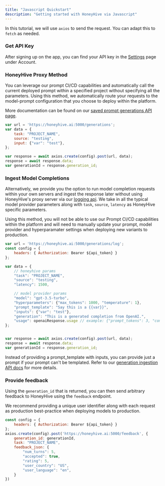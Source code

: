 ```yaml
---
title: "Javascript Quickstart"
description: "Getting started with HoneyHive via Javascript"
---
```


In this tutorial, we will use `axios` to send the request. You can adapt this to `fetch` as needed.

### Get API Key

After signing up on the app, you can find your API key in the [Settings](https://app.honeyhive.ai/settings/account) page under Account.

### HoneyHive Proxy Method

You can leverage our prompt CI/CD capabilities and automatically call the current deployed prompt within a specified project without specifying all the parameters. Using this method, we automatically route your requests to the model-prompt configuration that you choose to deploy within the platform.

More documentation can be found on our [saved prompt generations API page](/api-reference/generations/post_saved).

```javascript
var url = 'https://honeyhive.ai:5000/generations';
var data = {
    task: "PROJECT_NAME",
    source: "testing",
    input: {"var": "test"},
};

var response = await axios.create(config).post(url, data);
response = await response.data;
var generationId = response.generation_id;
```

### Ingest Model Completions


Alternatively, we provide you the option to run model completion requests within your own servers and ingest the response later without using HoneyHive's proxy server via our [logging api](/api-reference/generations/post_log). We take in all the typical model provider parameters along with `task`, `source`, `latency` as HoneyHive specific parameters.

<Note>Using this method, you will not be able to use our Prompt CI/CD capabilities within the platform and will need to manually update your prompt, model provider and hyperparamater settings when deploying new variants to production.</Note>

```javascript
var url = 'https://honeyhive.ai:5000/generations/log';
const config = {
    headers: { Authorization: Bearer ${api_token} }
};

var data = {
    // honeyhive params
    "task": "PROJECT_NAME",
    "source": "testing",
    "latency": 1500,

    // model provider params
    "model": "gpt-3.5-turbo",
    "hyperparameters": {"max_tokens": 1000, "temperature": 1},
    "prompt_template": "Say this is a {{var}}",
    "inputs": {"var": "test"},
    "generation": "This is a generated completion from OpenAI.",
    "usage": openaiResponse.usage // example: {"prompt_tokens": 3, "completion_tokens": 7, "total_tokens": 10},
};


var response = await axios.create(config).post(url, data);
response = await response.data;
var generationId = response.generation_id;
```

<Note>Instead of providing a prompt_template with inputs, you can provide just a prompt if your prompt can't be templated. Refer to our [generation ingestion API docs](/api-reference/generations/post_log) for more details.</Note>

### Provide feedback

Using the `generation_id` that is returned, you can then send arbitrary feedback to HoneyHive using the `feedback` endpoint. 

<Tip>We recommend providing a unique user identifier along with each request as production best-practice when deploying models to production.</Tip>


```javascript
const config = {
    headers: { Authorization: Bearer ${api_token} }
};
axios.create(config).post('https://honeyhive.ai:5000/feedback', {
    generation_id: generationId,
    task: "PROJECT_NAME",
    feedback_json: {
        "num_turns": 5,
        "accepted": true,
        "rating": 5,
        "user_country": "US",
        "user_language": "en",
    }
})
```
